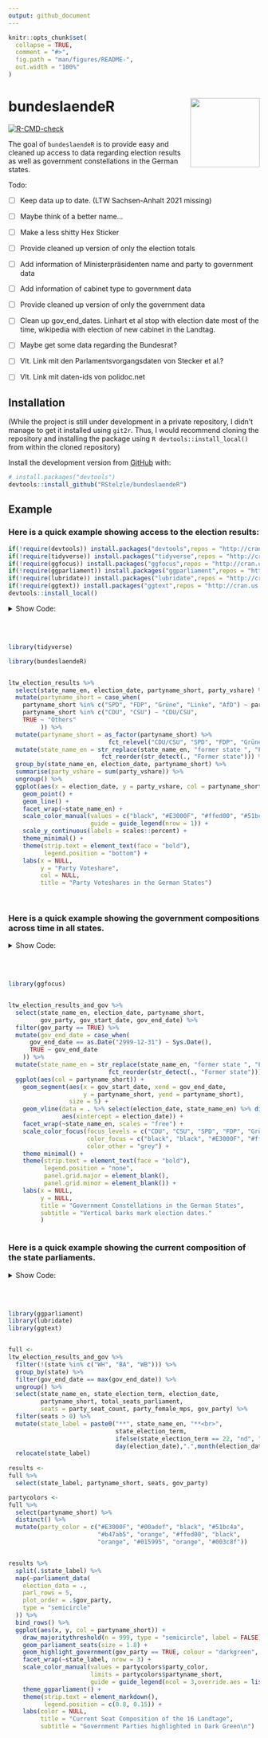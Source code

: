 ```yaml
---
output: github_document
---
```


<!-- README.md is generated from README.Rmd. Please edit that file -->

```r
knitr::opts_chunk$set(
  collapse = TRUE,
  comment = "#>",
  fig.path = "man/figures/README-",
  out.width = "100%"
)
```


# bundeslaendeR <img src='man/figures/hex_light_clipart.png' align="right" height="139" />

 <!-- badges: start -->
  [![R-CMD-check](https://github.com/RStelzle/bundeslaendeR/workflows/R-CMD-check/badge.svg)](https://github.com/RStelzle/bundeslaendeR/actions)
  <!-- badges: end -->

The goal of `bundeslaendeR` is to provide easy and cleaned up access to data regarding
election results as well as government constellations in the German states.



Todo:

* [ ] Keep data up to date. (LTW Sachsen-Anhalt 2021 missing)

* [ ] Maybe think of a better name...

* [ ] Make a less shitty Hex Sticker

* [ ] Provide cleaned up version of only the election totals

* [ ] Add information of Ministerpräsidenten name and party to government data

* [ ] Add information of cabinet type to government data

* [ ] Provide cleaned up version of only the government data

* [ ] Clean up gov_end_dates. Linhart et al stop with election date most of the time, wikipedia with election of new cabinet in the Landtag.

* [ ] Maybe get some data regarding the Bundesrat?

* [ ] Vlt. Link mit den Parlamentsvorgangsdaten von Stecker et al.?

* [ ] Vlt. Link mit daten-ids von polidoc.net



## Installation


(While the project is still under development in a private repository,
I didn't manage to get it installed using `git2r`. Thus, I would recommend
cloning the repository and installing the package using `R devtools::install_local()`
from within the cloned repository)

Install the development version from [GitHub](https://github.com/) with:

``` r
# install.packages("devtools")
devtools::install_github("RStelzle/bundeslaendeR")
```





## Example

### Here is a quick example showing access to the election results:

```r
if(!require(devtools)) install.packages("devtools",repos = "http://cran.us.r-project.org")
if(!require(tidyverse)) install.packages("tidyverse",repos = "http://cran.us.r-project.org")
if(!require(ggfocus)) install.packages("ggfocus",repos = "http://cran.us.r-project.org")
if(!require(ggparliament)) install.packages("ggparliament",repos = "http://cran.us.r-project.org")
if(!require(lubridate)) install.packages("lubridate",repos = "http://cran.us.r-project.org")
if(!require(ggtext)) install.packages("ggtext",repos = "http://cran.us.r-project.org")
devtools::install_local()
```




<details>
  <summary>Show Code:</summary>
  
```
library(tidyverse)

library(bundeslaendeR)


ltw_election_results %>% 
  select(state_name_en, election_date, partyname_short, party_vshare) %>% 
  mutate(partyname_short = case_when(
    partyname_short %in% c("SPD", "FDP", "Grüne", "Linke", "AfD") ~ partyname_short,
    partyname_short %in% c("CDU", "CSU") ~ "CDU/CSU", 
    TRUE ~ "Others"
         )) %>% 
  mutate(partyname_short = as_factor(partyname_short) %>% 
                            fct_relevel("CDU/CSU", "SPD", "FDP", "Grüne", "Linke", "AfD", "Others")) %>%
  mutate(state_name_en = str_replace(state_name_en, "former state ", "Former state of\n") %>% 
                          fct_reorder(str_detect(., "Former state"))) %>% 
  group_by(state_name_en, election_date, partyname_short) %>% 
  summarise(party_vshare = sum(party_vshare)) %>% 
  ungroup() %>% 
  ggplot(aes(x = election_date, y = party_vshare, col = partyname_short)) +
    geom_point() +
    geom_line() +
    facet_wrap(~state_name_en) +
    scale_color_manual(values = c("black", "#E3000F", "#ffed00", "#51bc4a", "#b47ab5", "#00adef", "grey"),
                       guide = guide_legend(nrow = 1)) +
    scale_y_continuous(labels = scales::percent) +
    theme_minimal() +
    theme(strip.text = element_text(face = "bold"),
          legend.position = "bottom") +
    labs(x = NULL,
         y = "Party Voteshare",
         col = NULL,
         title = "Party Voteshares in the German States")

```

</details>


<br><br>


```r
library(tidyverse)

library(bundeslaendeR)


ltw_election_results %>% 
  select(state_name_en, election_date, partyname_short, party_vshare) %>% 
  mutate(partyname_short = case_when(
    partyname_short %in% c("SPD", "FDP", "Grüne", "Linke", "AfD") ~ partyname_short,
    partyname_short %in% c("CDU", "CSU") ~ "CDU/CSU", 
    TRUE ~ "Others"
         )) %>% 
  mutate(partyname_short = as_factor(partyname_short) %>% 
                            fct_relevel("CDU/CSU", "SPD", "FDP", "Grüne", "Linke", "AfD", "Others")) %>%
  mutate(state_name_en = str_replace(state_name_en, "former state ", "Former state of\n") %>% 
                          fct_reorder(str_detect(., "Former state"))) %>% 
  group_by(state_name_en, election_date, partyname_short) %>% 
  summarise(party_vshare = sum(party_vshare)) %>% 
  ungroup() %>% 
  ggplot(aes(x = election_date, y = party_vshare, col = partyname_short)) +
    geom_point() +
    geom_line() +
    facet_wrap(~state_name_en) +
    scale_color_manual(values = c("black", "#E3000F", "#ffed00", "#51bc4a", "#b47ab5", "#00adef", "grey"),
                       guide = guide_legend(nrow = 1)) +
    scale_y_continuous(labels = scales::percent) +
    theme_minimal() +
    theme(strip.text = element_text(face = "bold"),
          legend.position = "bottom") +
    labs(x = NULL,
         y = "Party Voteshare",
         col = NULL,
         title = "Party Voteshares in the German States")
  
  

```








### Here is a quick example showing the government compositions across time in all states.


<details>
  <summary>Show Code:</summary>
  
```
library(ggfocus)


ltw_election_results_and_gov %>% 
  select(state_name_en, election_date, partyname_short,
         gov_party, gov_start_date, gov_end_date) %>% 
  filter(gov_party == TRUE) %>% 
  mutate(gov_end_date = case_when(
      gov_end_date == as.Date("2999-12-31") ~ Sys.Date(),
      TRUE ~ gov_end_date
    )) %>% 
  mutate(state_name_en = str_replace(state_name_en, "former state ", "Former state of\n") %>% 
                            fct_reorder(str_detect(., "Former state"))) %>% 
  ggplot(aes(col = partyname_short)) +
    geom_segment(aes(x = gov_start_date, xend = gov_end_date,
                     y = partyname_short, yend = partyname_short),
                 size = 5) +
    geom_vline(data = . %>% select(election_date, state_name_en) %>% distinct(),
               aes(xintercept = election_date)) +
    facet_wrap(~state_name_en, scales = "free") +
    scale_color_focus(focus_levels = c("CDU", "CSU", "SPD", "FDP", "Grüne", "Linke"), 
                      color_focus = c("black", "black", "#E3000F", "#ffed00", "#51bc4a", "#b47ab5"),
                      color_other = "grey") +
    theme_minimal() +
    theme(strip.text = element_text(face = "bold"),
          legend.position = "none",
          panel.grid.major = element_blank(),
          panel.grid.minor = element_blank()) +
    labs(x = NULL,
         y = NULL,
         title = "Government Constellations in the German States",
         subtitle = "Vertical barks mark election dates."
         )


```

</details>

<br><br>

```r
library(ggfocus)


ltw_election_results_and_gov %>% 
  select(state_name_en, election_date, partyname_short,
         gov_party, gov_start_date, gov_end_date) %>% 
  filter(gov_party == TRUE) %>% 
  mutate(gov_end_date = case_when(
      gov_end_date == as.Date("2999-12-31") ~ Sys.Date(),
      TRUE ~ gov_end_date
    )) %>% 
  mutate(state_name_en = str_replace(state_name_en, "former state ", "Former state of\n") %>% 
                            fct_reorder(str_detect(., "Former state"))) %>% 
  ggplot(aes(col = partyname_short)) +
    geom_segment(aes(x = gov_start_date, xend = gov_end_date,
                     y = partyname_short, yend = partyname_short),
                 size = 5) +
    geom_vline(data = . %>% select(election_date, state_name_en) %>% distinct(),
               aes(xintercept = election_date)) +
    facet_wrap(~state_name_en, scales = "free") +
    scale_color_focus(focus_levels = c("CDU", "CSU", "SPD", "FDP", "Grüne", "Linke"), 
                      color_focus = c("black", "black", "#E3000F", "#ffed00", "#51bc4a", "#b47ab5"),
                      color_other = "grey") +
    theme_minimal() +
    theme(strip.text = element_text(face = "bold"),
          legend.position = "none",
          panel.grid.major = element_blank(),
          panel.grid.minor = element_blank()) +
    labs(x = NULL,
         y = NULL,
         title = "Government Constellations in the German States",
         subtitle = "Vertical barks mark election dates."
         )



```







### Here is a quick example showing the current composition of the state parliaments.

<details>
  <summary>Show Code:</summary>
  
```
library(ggparliament)
library(lubridate)
library(ggtext)


full <- 
ltw_election_results_and_gov %>% 
  filter(!(state %in% c("WH", "BA", "WB"))) %>% 
  group_by(state) %>% 
  filter(gov_end_date == max(gov_end_date)) %>% 
  ungroup() %>% 
  select(state_name_en, state_election_term, election_date,
         partyname_short, total_seats_parliament,
         seats = party_seat_count, party_female_mps, gov_party) %>% 
  filter(seats > 0) %>% 
  mutate(state_label = paste0("**", state_name_en, "**<br>",
                              state_election_term,
                              ifelse(state_election_term == 22, "nd", "th"), " LTW<br>on ",
                              day(election_date),".",month(election_date),".",year(election_date))) %>% 
  relocate(state_label)
  
results <- 
full %>% 
  select(state_label, partyname_short, seats, gov_party)

partycolors <- 
full %>% 
  select(partyname_short) %>% 
  distinct() %>% 
  mutate(party_color = c("#E3000F", "#00adef", "black", "#51bc4a",
                         "#b47ab5", "orange", "#ffed00", "black",
                         "orange", "#015995", "orange", "#003c8f"))


results %>% 
  split(.$state_label) %>% 
  map(~parliament_data(
    election_data = .,
    parl_rows = 5,
    plot_order = .$gov_party,
    type = "semicircle"
  )) %>% 
  bind_rows() %>% 
  ggplot(aes(x, y, col = partyname_short)) +
    draw_majoritythreshold(n = 999, type = "semicircle", label = FALSE) +
    geom_parliament_seats(size = 1.8) +
    geom_highlight_government(gov_party == TRUE, colour = "darkgreen", size = 1.8) +
    facet_wrap(~state_label, nrow = 3) +
    scale_color_manual(values = partycolors$party_color,
                       limits = partycolors$partyname_short,
                       guide = guide_legend(ncol = 3,override.aes = list(size = 6))) +
    theme_ggparliament() +
    theme(strip.text = element_markdown(),
          legend.position = c(0.8, 0.15)) +
    labs(color = NULL,
         title = "Current Seat Composition of the 16 Landtage",
         subtitle = "Government Parties highlighted in Dark Green\n")






```

</details>

<br><br>



```r
library(ggparliament)
library(lubridate)
library(ggtext)


full <- 
ltw_election_results_and_gov %>% 
  filter(!(state %in% c("WH", "BA", "WB"))) %>% 
  group_by(state) %>% 
  filter(gov_end_date == max(gov_end_date)) %>% 
  ungroup() %>% 
  select(state_name_en, state_election_term, election_date,
         partyname_short, total_seats_parliament,
         seats = party_seat_count, party_female_mps, gov_party) %>% 
  filter(seats > 0) %>% 
  mutate(state_label = paste0("**", state_name_en, "**<br>",
                              state_election_term,
                              ifelse(state_election_term == 22, "nd", "th"), " LTW<br>on ",
                              day(election_date),".",month(election_date),".",year(election_date))) %>% 
  relocate(state_label)
  
results <- 
full %>% 
  select(state_label, partyname_short, seats, gov_party)

partycolors <- 
full %>% 
  select(partyname_short) %>% 
  distinct() %>% 
  mutate(party_color = c("#E3000F", "#00adef", "black", "#51bc4a",
                         "#b47ab5", "orange", "#ffed00", "black",
                         "orange", "#015995", "orange", "#003c8f"))


results %>% 
  split(.$state_label) %>% 
  map(~parliament_data(
    election_data = .,
    parl_rows = 5,
    plot_order = .$gov_party,
    type = "semicircle"
  )) %>% 
  bind_rows() %>% 
  ggplot(aes(x, y, col = partyname_short)) +
    draw_majoritythreshold(n = 999, type = "semicircle", label = FALSE) +
    geom_parliament_seats(size = 1.8) +
    geom_highlight_government(gov_party == TRUE, colour = "darkgreen", size = 1.8) +
    facet_wrap(~state_label, nrow = 3) +
    scale_color_manual(values = partycolors$party_color,
                       limits = partycolors$partyname_short,
                       guide = guide_legend(ncol = 3,override.aes = list(size = 6))) +
    theme_ggparliament() +
    theme(strip.text = element_markdown(),
          legend.position = c(0.8, 0.15)) +
    labs(color = NULL,
         title = "Current Seat Composition of the 16 Landtage",
         subtitle = "Government Parties highlighted in Dark Green\n")




```













